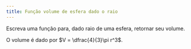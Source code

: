 ```yaml
---
title: Função volume de esfera dado o raio
---
```

::: {#exr-0046}
Escreva uma função para, dado raio de uma esfera, retornar seu volume.

O volume é dado por $V = \dfrac{4}{3}\pi r^3$.

<!-- @sol-0046 -->
:::
